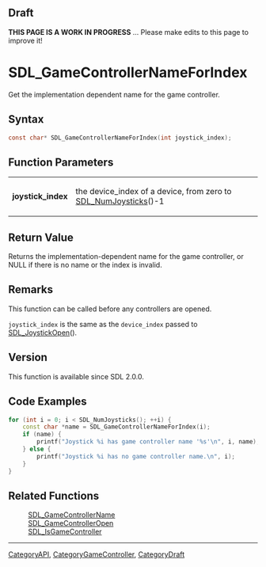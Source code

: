 
== Draft ==

'''THIS PAGE IS A WORK IN PROGRESS''' ... Please make edits to this page to improve it!


<!-- #*^*^*^*^*See https://wiki.libsdl.org/SGFunctions for details on editing this page*^*^*^*^* -->
= SDL_GameControllerNameForIndex =

Get the implementation dependent name for the game controller.

== Syntax ==

<syntaxhighlight lang='c'>
const char* SDL_GameControllerNameForIndex(int joystick_index);
</syntaxhighlight>

== Function Parameters ==

{|
|'''joystick_index'''
|the device_index of a device, from zero to [[SDL_NumJoysticks]]()-1
|}

== Return Value ==

Returns the implementation-dependent name for the game controller, or NULL
if there is no name or the index is invalid.

== Remarks ==

This function can be called before any controllers are opened.

<code>joystick_index</code> is the same as the <code>device_index</code>
passed to [[SDL_JoystickOpen]]().

== Version ==

This function is available since SDL 2.0.0.

== Code Examples ==

<syntaxhighlight lang='c++'>
for (int i = 0; i < SDL_NumJoysticks(); ++i) {
    const char *name = SDL_GameControllerNameForIndex(i);
    if (name) {
        printf("Joystick %i has game controller name '%s'\n", i, name);
    } else {
        printf("Joystick %i has no game controller name.\n", i);
    }
}
</syntaxhighlight>

== Related Functions ==

:[[SDL_GameControllerName]]
:[[SDL_GameControllerOpen]]
:[[SDL_IsGameController]]

----
[[CategoryAPI]], [[CategoryGameController]], [[CategoryDraft]]
<!-- #See the Style Guide for instructions on editing the footer. -->


